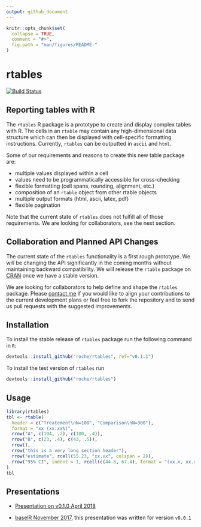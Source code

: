 ```yaml
---
output: github_document
---
```


<!-- README.md is generated from README.Rmd. Please edit that file -->

```r
knitr::opts_chunk$set(
  collapse = TRUE,
  comment = "#>",
  fig.path = "man/figures/README-"
)
```

# rtables

[![Build Status](https://travis-ci.org/Roche/rtables.svg?branch=master)](https://travis-ci.org/Roche/rtables/)


## Reporting tables with R

The `rtables` R package is a prototype to create and display complex tables with
R. The cells in an `rtable` may contain any high-dimensional data structure
which can then be displayed with cell-specific formatting instructions. Currently,
`rtables` can be outputted in `ascii` and `html`.

Some of our requirements and reasons to create this new table package are:

* multiple values displayed within a cell
* values need to be programmatically accessible for cross-checking
* flexible formatting (cell spans, rounding, alignment, etc.)
* composition of an `rtable` object from other rtable objects
* multiple output formats (html, ascii, latex, pdf)
* flexible pagination

Note that the current state of `rtables` does not fulfill all of those
requirements. We are looking for collaborators, see the next section.

## Collaboration and Planned API Changes

The current state of the `rtables` functionality is a first rough prototype. We
will be changing the API significantly in the coming months without maintaining
backward compatibility. We will release the `rtable` package on
[CRAN](https://cran.r-project.org/) once we have a stable version.

We are looking for collaborators to help define and shape the `rtables` package.
Please [contact me](mailto:adrian.waddell@roche.com) if you would like to align
your contributions to the current development plans or feel free to fork the
repository and to send us pull requests with the suggested improvements.


## Installation

To install the stable release of `rtables` package run the following command in `R`:

```r
devtools::install_github("roche/rtables", ref="v0.1.1")
```

To install the test version of `rtables` run

```r
devtools::install_github("roche/rtables")
```


## Usage

```r
library(rtables)
tbl <- rtable(
  header = c("Treatement\nN=100", "Comparison\nN=300"),
  format = "xx (xx.xx%)",
  rrow("A", c(104, .2), c(100, .4)),
  rrow("B", c(23, .4), c(43, .5)),
  rrow(),
  rrow("this is a very long section header"),
  rrow("estimate", rcell(55.23, "xx.xx", colspan = 2)),
  rrow("95% CI", indent = 1, rcell(c(44.8, 67.4), format = "(xx.x, xx.x)", colspan = 2))
)
tbl
```

## Presentations

* [Presentation on v0.1.0 April 2018](https://docs.google.com/presentation/d/1bpdBDp4PZdZ4hCsfaPkAuHDVnJmtp7WBIZ19oKMDq0M/edit?usp=sharing)

* [baselR November
2017](https://docs.google.com/presentation/d/1V28AVo9aVNfw2FTuRgQyM4BJKalVQMFD8lKUD2KlzKI/edit?usp=sharing),
this presentation was written for version `v0.0.1`
